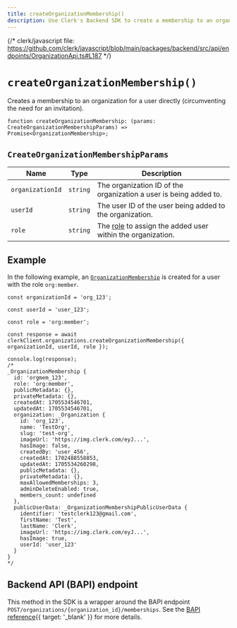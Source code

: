 ```yaml
---
title: createOrganizationMembership()
description: Use Clerk's Backend SDK to create a membership to an organization for a user directly (circumventing the need for an invitation).
---
```


{/* clerk/javascript file: https://github.com/clerk/javascript/blob/main/packages/backend/src/api/endpoints/OrganizationApi.ts#L187 */}

# `createOrganizationMembership()`

Creates a membership to an organization for a user directly (circumventing the need for an invitation).

```tsx {{ prettier: false }}
function createOrganizationMembership: (params: CreateOrganizationMembershipParams) => Promise<OrganizationMembership>;
```

## `CreateOrganizationMembershipParams`

| Name | Type | Description |
| - | - | - |
| `organizationId` | `string` | The organization ID of the organization a user is being added to. |
| `userId` | `string` | The user ID of the user being added to the organization. |
| `role` | `string` | The [role](/docs/organizations/roles-permissions) to assign the added user within the organization. |

## Example

In the following example, an [`OrganizationMembership`](/docs/references/backend/types/backend-organization-membership) is created for a user with the role `org:member`.

```tsx {{ prettier: false }}
const organizationId = 'org_123';

const userId = 'user_123';

const role = 'org:member';

const response = await clerkClient.organizations.createOrganizationMembership({ organizationId, userId, role });

console.log(response);
/*
_OrganizationMembership {
  id: 'orgmem_123',
  role: 'org:member',
  publicMetadata: {},
  privateMetadata: {},
  createdAt: 1705534546701,
  updatedAt: 1705534546701,
  organization: _Organization {
    id: 'org_123',
    name: 'TestOrg',
    slug: 'test-org',
    imageUrl: 'https://img.clerk.com/eyJ...',
    hasImage: false,
    createdBy: 'user_456',
    createdAt: 1702488558853,
    updatedAt: 1705534260298,
    publicMetadata: {},
    privateMetadata: {},
    maxAllowedMemberships: 3,
    adminDeleteEnabled: true,
    members_count: undefined
  },
  publicUserData: _OrganizationMembershipPublicUserData {
    identifier: 'testclerk123@gmail.com',
    firstName: 'Test',
    lastName: 'Clerk',
    imageUrl: 'https://img.clerk.com/eyJ...',
    hasImage: true,
    userId: 'user_123'
  }
}
*/
```

## Backend API (BAPI) endpoint

This method in the SDK is a wrapper around the BAPI endpoint `POST/organizations/{organization_id}/memberships`. See the [BAPI reference](/docs/reference/backend-api/tag/Organization-Memberships#operation/CreateOrganizationMembership){{ target: '_blank' }} for more details.
